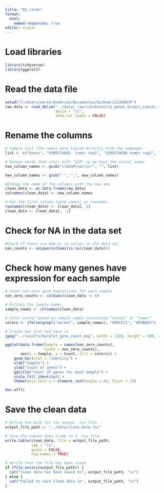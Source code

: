 ```yaml
---
title: "02_clean"
format:
  html:
    embed-resources: true
editor: visual
---
```


# Load libraries

```r
library(tidyverse)
library(ggplot2)
```

# Read the data file

```r
setwd("C:/Users/marin/OneDrive/Documentos/GitHub/s223690/R")
raw_data <- read_delim("../data/_raw/citotoxicity_genes_breast_cancer.tsv", 
                       delim = "\t", 
                       show_col_types = FALSE)
```

# Rename the columns

```r
# Sample list (The names were copied directly from the webpage)
list <- c("Genes", "GSM5574685	tumor rep1", "GSM5574686 tumor rep2", "GSM5574687 tumor rep3", "GSM5574688 tumor rep4", "GSM5574689 tumor rep5", "GSM5574690 tumor rep6", "GSM5574691 tumor rep7", "GSM5574692 tumor rep8", "GSM5574693 tumor rep9", "GSM5574694 tumor rep10", "GSM5574695 tumor rep11", "GSM5574696 tumor rep12", "GSM5574697 tumor rep13", "GSM5574698 tumor rep14", "GSM5574699 tumor rep15",  "GSM5574700 tumor rep16", "GSM5574701 tumor rep17", "GSM5574702 tumor rep18", "GSM5574703 tumor rep19", "GSM5574704 tumor rep20", "GSM5574705 tumor rep21", "GSM5574706 tumor rep22", "GSM5574707 tumor rep23", "GSM5574708 tumor rep24", "GSM5574709 tumor rep25", "GSM5574710 tumor rep26", "GSM5574711 tumor rep27", "GSM5574712 tumor rep28", "GSM5574713 tumor rep29", "GSM5574714 tumor rep30", "GSM5574715 normal rep1", "GSM5574716 normal rep2", "GSM5574717 normal rep3", "GSM5574718 normal rep4", "GSM5574719 normal rep5", "GSM5574720 normal rep6", "GSM5574721 normal rep7", "GSM5574722 normal rep8", "GSM5574723 normal rep9", "GSM5574724 normal rep10", "GSM5574725 normal rep11", "GSM5574726 normal rep12",  "GSM5574727 normal rep13", "GSM5574728 normal rep14", "GSM5574729 normal rep15", "GSM5574730 normal rep16", "GSM5574731 normal rep17", "GSM5574732 normal rep18", "GSM5574733 normal rep19", "GSM5574734 normal rep20", "GSM5574735 normal rep21", "GSM5574736 normal rep22", "GSM5574737 normal rep23", "GSM5574738 normal rep24", "GSM5574739 normal rep25", "GSM5574740 normal rep26", "GSM5574741 normal rep27", "GSM5574742 normal rep28", "GSM5574743 normal rep29", "GSM5574744 normal rep30")

# Remove words that start with "GSM" so we have the actual names
new_column_names <- gsub("\\bGSM\\w+\\s*", "", list)

new_column_names <- gsub(" ", "_", new_column_names)

#Change the name of the columns with the new one
clean_data <- as.data.frame(raw_data)
colnames(clean_data) <- new_column_names

# Set the first column (gene names) as rownames
rownames(clean_data) <- clean_data[, 1]
clean_data <- clean_data[, -1]
```

# Check for NA in the data set

```r
#Check if there are NaN or na values in the data set
nan_counts <- unique(colSums(is.na(clean_data)))
```

# Check how many genes have expression for each sample

```r
# Count non-zero gene expressions for each sample
non_zero_counts <- colSums(clean_data != 0)

# Extract the sample names
sample_names <- colnames(clean_data)

# Color vector based on sample names containing "normal" or "tumor"
colors <- ifelse(grepl("normal", sample_names), "#80CDC1", "#FDB863")

# Create bar plot and save it
jpeg("../results/barplot_gene_count.png", width = 1100, height = 500, res = 100)

ggplot(data.frame(Sample = names(non_zero_counts), 
                  Count = non_zero_counts), 
       aes(x = Sample, y = Count, fill = colors)) +
    geom_bar(stat = "identity") +
    xlab("Sample") +
    ylab("Count of genes") +
    ggtitle("Count of genes for each sample") +
    scale_fill_identity() +
    theme(axis.text.x = element_text(angle = 45, hjust = 1))

dev.off()
```

# Save the clean data

```r
# Define the path for the output .tsv file
output_file_path <- "../data/clean_data.tsv"

# Save the subset data frame to a .tsv file
write.table(clean_data, file = output_file_path, 
            sep = "\t", 
            quote = FALSE, 
            row.names = TRUE)

# Verify that the file has been saved
if (file.exists(output_file_path)) {
  cat("Clean data has been saved to", output_file_path, "\n")
} else {
  cat("Failed to save Clean data in", output_file_path, "\n")
}

```
